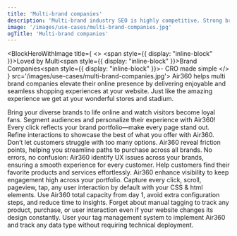 ```yaml
---
title: 'Multi-brand companies'
description: 'Multi-brand industry SEO is highly competitive. Strong brands (including Google) dominate search results, with little room for inefficiencies.'
image: '/images/use-cases/multi-brand-companies.jpg'
ogTitle: 'Multi-brand companies'
---
```


<BlockHeroWithImage title={
    <>
      <span style={{ display: "inline-block" }}>Loved by Multi</span><span style={{ display: "inline-block" }}>Brand Companies</span><span style={{ display: "inline-block" }}>- CRO made simple</span>
    </>
  } src='/images/use-cases/multi-brand-companies.jpg'>
  Air360 helps multi brand companies elevate their online presence by delivering enjoyable and seamless shopping experiences at your website. Just like the amazing experience we get at your wonderful stores and stadium.
</BlockHeroWithImage>

<SlideFeature title='How does Air360 help multi brand companies?'>
  <Slide title='Create experiences that convert' src='/images/use-cases/slides/slide1.webp' shadow={false}>
    Bring your diverse brands to life online and watch visitors become loyal fans. Segment audiences and personalize their experience with Air360!
  </Slide>
  <Slide title='The best possible version of every page' src='/images/use-cases/slides/slide2.webp' shadow={false}>
    Every click reflects your brand portfolio—make every page stand out. Refine interactions to showcase the best of what you offer with Air360.
  </Slide>
  <Slide title='Simplify the buying experience' src='/images/use-cases/slides/slide3.webp' shadow={false}>
    Don’t let customers struggle with too many options. Air360 reveal friction points, helping you streamline paths to purchase across all brands.
  </Slide>
  <Slide title='Keep your site running smoothly' src='/images/use-cases/slides/slide4.webp' shadow={false}>
    No errors, no confusion: Air360 identify UX issues across your brands, ensuring a smooth experience for every customer.
  </Slide>
  <Slide title='Keep your customers happy' src='/images/use-cases/slides/slide5.webp' shadow={false}>
    Help customers find their favorite products and services effortlessly. Air360 enhance visibility to keep engagement high across your portfolio.
  </Slide>
</SlideFeature>

<GalleryBlocks title='We are different'>
  <Block title='Auto-Tracking' icon='robot-astromech' color='orange'>
    Capture every click, scroll, pageview, tap, any user interaction by default with your CSS & html elements.
  </Block>
  <Block title='Plug and Play' icon='bolt' color='purple'>
    Use Air360 total capacity from day 1, avoid extra configuration steps, and reduce time to insights.
  </Block>
  <Block title='Tagless' icon='tag' color='orange'>
    Forget about manual tagging to track any product, purchase, or user interaction even if your website changes its design constantly.
  </Block>
  <Block title='Codeless' icon='code' color='purple'>
    User your tag management system to implement Air360 and track any data type without requiring technical deployment.
  </Block>
</GalleryBlocks>

<BlockSection lp>
  <LaundryList lang="en" items={['Create experiences that convert', 'The best possible version of every page', 'Simplify the buying experience', 'Keep your site running smoothly', 'Keep your customers happy']} />
</BlockSection>

<BlockFeature title='Everything you need to create the best possible user experience'>
  <Feature name='Auto-tracking' icon='robot-astromech' />
  <Feature name='Custom data collection' icon='database' />
  <Feature name='No-code error detection' icon='message-exclamation' />
  <Feature name='Advanced segments' icon='square-kanban' />
  <Feature name='Funnel analysis' icon='filter-circle-dollar' />
  <Feature name='User journeys' icon='cart-shopping' />
  <Feature name='On-page analysis' icon='user-magnifying-glass' />
  <Feature name='Session replays' icon='clapperboard-play' />
</BlockFeature>

<BlockSection className='mb-15'>
  <IncreaseConversionWrapper />
</BlockSection>
